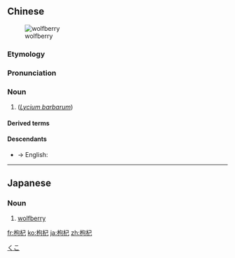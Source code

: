 ==Chinese==
{{zh-forms}}
{{zh-wp}}
[[Image:Lycium-barbarum-fruits.JPG|thumb|wolfberry]]
===Etymology===
{{rfe|lang=zh|any connection to Persian [[گوجه]]?}}

===Pronunciation===
{{zh-pron
|m=gǒuqǐ
|c=gau2 gei2
|mn=kó͘-kí
|cat=n
}}

===Noun===
{{zh-noun}}

# {{vern|Chinese wolfberry}} (''[[Lycium barbarum]]'')

====Derived terms====
{{zh-der|枸杞子:goji berry}}

====Descendants====
* → English: {{l|en|goji}}

{{zh-cat|Berries|Nightshades}}

----

==Japanese==
{{ja-kanjitab|く|こ|yomi=o}}

===Noun===
{{ja-noun|くこ|クコ}}

# [[wolfberry]]

[[Category:ja:Berries|くこ]]

[[fr:枸杞]]
[[ko:枸杞]]
[[ja:枸杞]]
[[zh:枸杞]]